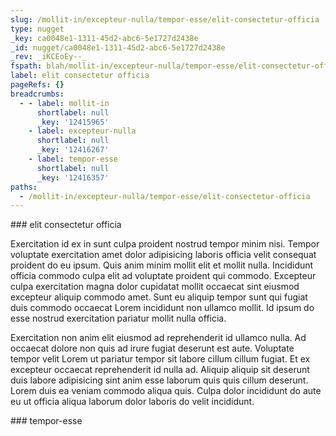 ```yaml
---
slug: /mollit-in/excepteur-nulla/tempor-esse/elit-consectetur-officia
type: nugget
_key: ca0048e1-1311-45d2-abc6-5e1727d2438e
_id: nugget/ca0048e1-1311-45d2-abc6-5e1727d2438e
_rev: _iKCEoEy--_
fspath: blah/mollit-in/excepteur-nulla/tempor-esse/elit-consectetur-officia.md
label: elit consectetur officia
pageRefs: {}
breadcrumbs:
  - - label: mollit-in
      shortlabel: null
      _key: '12415965'
    - label: excepteur-nulla
      shortlabel: null
      _key: '12416267'
    - label: tempor-esse
      shortlabel: null
      _key: '12416357'
paths:
  - /mollit-in/excepteur-nulla/tempor-esse/elit-consectetur-officia
---
```


<NuggetArea>
<Nugget slug="/mollit-in/excepteur-nulla/tempor-esse/elit-consectetur-officia" type="nugget" _key="ca0048e1-1311-45d2-abc6-5e1727d2438e" _id="nugget/ca0048e1-1311-45d2-abc6-5e1727d2438e" _rev="_iKCEoEy--_" fspath="blah/mollit-in/excepteur-nulla/tempor-esse/elit-consectetur-officia.md" label="elit consectetur officia" paths="/mollit-in/excepteur-nulla/tempor-esse/elit-consectetur-officia">
<NuggetBody>
### elit consectetur officia

Exercitation id ex in sunt culpa proident nostrud tempor minim nisi. Tempor voluptate exercitation amet dolor adipisicing laboris officia velit consequat proident do eu ipsum. Quis anim minim mollit elit et mollit nulla. Incididunt officia commodo culpa elit ad voluptate proident qui commodo. Excepteur culpa exercitation magna dolor cupidatat mollit occaecat sint eiusmod excepteur aliquip commodo amet. Sunt eu aliquip tempor sunt qui fugiat duis commodo occaecat Lorem incididunt non ullamco mollit. Id ipsum do esse nostrud exercitation pariatur mollit nulla officia.

Exercitation non anim elit eiusmod ad reprehenderit id ullamco nulla. Ad occaecat dolore non quis ad irure fugiat deserunt est aute. Voluptate tempor velit Lorem ut pariatur tempor sit labore cillum cillum fugiat. Et ex excepteur occaecat reprehenderit id nulla ad. Aliquip aliquip sit deserunt duis labore adipisicing sint anim esse laborum quis quis cillum deserunt. Lorem duis ea veniam commodo aliqua quis. Culpa dolor incididunt do aute eu ut officia aliqua laborum dolor laboris do velit incididunt.

</NuggetBody>
<Breadcrumbs>
<Crumbs>
<Crumb _key="12415965" label="mollit-in" /><Crumb _key="12416267" label="excepteur-nulla" /><Crumb _key="12416357" label="tempor-esse" />
</Crumbs>
</Breadcrumbs>
</Nugget>

<NuggetsInbound>
</NuggetsInbound>
<NuggetsOutbound>
</NuggetsOutbound>
</NuggetArea>
<PassagesInbound>
<Passage direction="inbound" type="passage" _key="12416357" _id="passage/12416357" _rev="_iKCEoEy---" label="tempor-esse" passage="tempor-esse" fspath="blah/mollit-in/excepteur-nulla/tempor-esse" paths="/mollit-in/excepteur-nulla/tempor-esse" slug="/mollit-in/excepteur-nulla/tempor-esse">
<NuggetBody>
### tempor-esse

</NuggetBody>
<Breadcrumbs>
<Crumbs>
<Crumb _key="12415965" label="mollit-in" /><Crumb _key="12416267" label="excepteur-nulla" />
</Crumbs>
</Breadcrumbs>
</Passage>

</PassagesInbound>
<PassagesOutbound>
</PassagesOutbound>